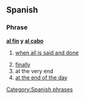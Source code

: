 ==Spanish==

===Phrase===
'''[[al fin]] y [[al cabo]]'''

# {{idiomatic|lang=es}} [[when all is said and done]]
# [[finally]]
# at the very end
# [[at the end of the day]]

[[Category:Spanish phrases]]
